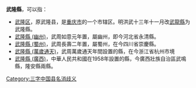 '''武隆縣'''，可以指：
*[[武隆区|武隆区]]，原武隆县，是[[重庆市|重庆市]]的一个市辖区。明洪武十三年十一月改[[武龍縣|武龍縣]]为武隆縣。
*[[武隆縣_(幽州)|武隆縣 (幽州)]]，武周如意元年置，屬幽州，即今河北省永清縣。
*[[武隆縣_(蜀州)|武隆縣 (蜀州)]]，武周長壽二年置，屬蜀州，在今四川省崇慶縣。
*[[武隆縣_(萬歲通天)|武隆縣 (萬歲通天)]]，武周萬歲通天年間設置的縣，在今浙江省杭州市境
*[[武隆縣_(廣西)|武隆縣 (廣西)]]，中華人民共和國在1958年設置的縣，今廣西壯族自治區武鳴縣，隆安縣兩縣。

[[Category:三字中国县名消歧义|Category:三字中国县名消歧义]]